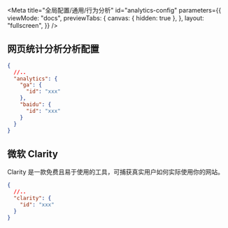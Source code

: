 
<Meta
  title="全局配置/通用/行为分析"
  id="analytics-config"
  parameters={{
    viewMode: "docs",
    previewTabs: {
      canvas: { hidden: true },
    },
    layout: "fullscreen",
  }}
/>

## 网页统计分析分析配置

```json
{
  //..
  "analytics": {
    "ga": {
      "id": "xxx"
    },
    "baidu": {
      "id": "xxx"
    }
  }
}
```

## 微软 Clarity

Clarity 是一款免费且易于使用的工具，可捕获真实用户如何实际使用你的网站。

```json
{
  //..
  "clarity": {
    "id": "xxx"
  }
}
```
